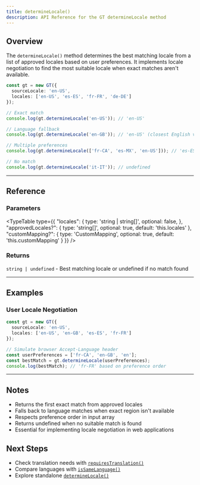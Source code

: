 ```yaml
---
title: determineLocale()
description: API Reference for the GT determineLocale method
---
```


## Overview

The `determineLocale()` method determines the best matching locale from a list of approved locales based on user preferences.
It implements locale negotiation to find the most suitable locale when exact matches aren't available.

```typescript
const gt = new GT({
  sourceLocale: 'en-US',
  locales: ['en-US', 'es-ES', 'fr-FR', 'de-DE']
});

// Exact match
console.log(gt.determineLocale('en-US')); // 'en-US'

// Language fallback
console.log(gt.determineLocale('en-GB')); // 'en-US' (closest English variant)

// Multiple preferences
console.log(gt.determineLocale(['fr-CA', 'es-MX', 'en-US'])); // 'es-ES' (closest Spanish)

// No match
console.log(gt.determineLocale('it-IT')); // undefined
```

---

## Reference

### Parameters

<TypeTable
  type={{
    "locales": {
      type: 'string | string[]',
      optional: false,
    },
    "approvedLocales?": {
      type: 'string[]',
      optional: true,
      default: 'this.locales'
    },
    "customMapping?": {
      type: 'CustomMapping',
      optional: true,
      default: 'this.customMapping'
    }
  }}
/>

### Returns

`string | undefined` - Best matching locale or undefined if no match found

---

## Examples

### User Locale Negotiation

```typescript
const gt = new GT({
  sourceLocale: 'en-US',
  locales: ['en-US', 'en-GB', 'es-ES', 'fr-FR']
});

// Simulate browser Accept-Language header
const userPreferences = ['fr-CA', 'en-GB', 'en'];
const bestMatch = gt.determineLocale(userPreferences);
console.log(bestMatch); // 'fr-FR' based on preference order

```

---

## Notes

- Returns the first exact match from approved locales
- Falls back to language matches when exact region isn't available  
- Respects preference order in input array
- Returns undefined when no suitable match is found
- Essential for implementing locale negotiation in web applications

## Next Steps

- Check translation needs with [`requiresTranslation()`](/docs/core/class/methods/locales/requiresTranslation)
- Compare languages with [`isSameLanguage()`](/docs/core/class/methods/locales/isSameLanguage)
- Explore standalone [`determineLocale()`](/docs/core/functions/locales/determineLocale)